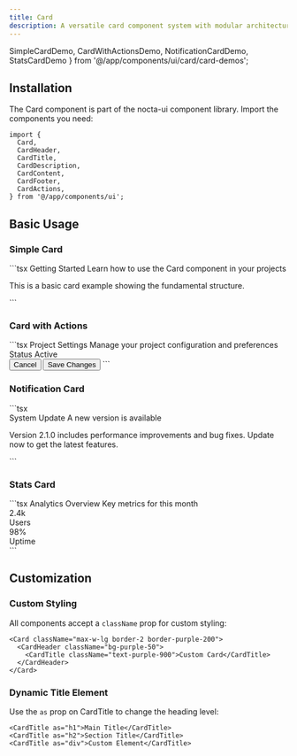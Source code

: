 ```yaml
---
title: Card
description: A versatile card component system with modular architecture and dark mode support
---
```


  SimpleCardDemo,
  CardWithActionsDemo,
  NotificationCardDemo,
  StatsCardDemo
} from '@/app/components/ui/card/card-demos';

## Installation

The Card component is part of the nocta-ui component library. Import the components you need:

```tsx
import {
  Card,
  CardHeader,
  CardTitle,
  CardDescription,
  CardContent,
  CardFooter,
  CardActions,
} from '@/app/components/ui';
```

## Basic Usage

### Simple Card

<DocsTabs defaultValue="preview">
  <DocsTab value="preview" title="Preview">
    <SimpleCardDemo />
  </DocsTab>
  <DocsTab value="code" title="Code">
    ```tsx
    <Card>
      <CardHeader>
        <CardTitle>Getting Started</CardTitle>
        <CardDescription>
          Learn how to use the Card component in your projects
        </CardDescription>
      </CardHeader>
      <CardContent>
        <p>This is a basic card example showing the fundamental structure.</p>
      </CardContent>
    </Card>
    ```
  </DocsTab>
</DocsTabs>

### Card with Actions

<DocsTabs defaultValue="preview">
  <DocsTab value="preview" title="Preview">
    <CardWithActionsDemo />
  </DocsTab>
  <DocsTab value="code" title="Code">
    ```tsx
    <Card>
      <CardHeader>
        <CardTitle>Project Settings</CardTitle>
        <CardDescription>
          Manage your project configuration and preferences
        </CardDescription>
      </CardHeader>
      <CardContent>
        <div className="space-y-3">
          <div className="flex items-center justify-between">
            <span className="text-sm font-medium">Status</span>
            <span className="px-2 py-1 text-xs font-medium bg-green-100 text-green-800 rounded-full">
              Active
            </span>
          </div>
        </div>
      </CardContent>
      <CardFooter>
        <CardActions>
          <Button variant="ghost" size="sm">Cancel</Button>
          <Button variant="primary" size="sm">Save Changes</Button>
        </CardActions>
      </CardFooter>
    </Card>
    ```
  </DocsTab>
</DocsTabs>

### Notification Card

<DocsTabs defaultValue="preview">
  <DocsTab value="preview" title="Preview">
    <NotificationCardDemo />
  </DocsTab>
  <DocsTab value="code" title="Code">
    ```tsx
    <Card className="max-w-md">
        <CardHeader>
          <div className="flex items-start space-x-3">
            <div className="w-2 h-2 rounded-full mt-2 bg-black dark:bg-white"></div>
            <div className="flex-1">
              <CardTitle>System Update</CardTitle>
              <CardDescription>
                A new version is available
              </CardDescription>
            </div>
          </div>
        </CardHeader>
        <CardContent>
          <p className="text-sm">
            Version 2.1.0 includes performance improvements and bug fixes. 
            Update now to get the latest features.
          </p>
        </CardContent>
      </Card>
    ```
  </DocsTab>
</DocsTabs>

### Stats Card

<DocsTabs defaultValue="preview">
  <DocsTab value="preview" title="Preview">
    <StatsCardDemo />
  </DocsTab>
  <DocsTab value="code" title="Code">
    ```tsx
      <Card className="w-md">
        <CardHeader>
          <CardTitle>Analytics Overview</CardTitle>
          <CardDescription>
            Key metrics for this month
          </CardDescription>
        </CardHeader>
        <CardContent>
          <div className="grid grid-cols-2 gap-4">
            <div className="text-center">
              <div className="text-2xl font-bold text-neutral-900 dark:text-neutral-100">2.4k</div>
              <div className="text-xs text-neutral-600 dark:text-neutral-400 uppercase tracking-wide">Users</div>
            </div>
            <div className="text-center">
              <div className="text-2xl font-bold text-neutral-900 dark:text-neutral-100">98%</div>
              <div className="text-xs text-neutral-600 dark:text-neutral-400 uppercase tracking-wide">Uptime</div>
            </div>
          </div>
        </CardContent>
      </Card>
    ```
  </DocsTab>
</DocsTabs>

## Customization

### Custom Styling

All components accept a `className` prop for custom styling:

```tsx
<Card className="max-w-lg border-2 border-purple-200">
  <CardHeader className="bg-purple-50">
    <CardTitle className="text-purple-900">Custom Card</CardTitle>
  </CardHeader>
</Card>
```

### Dynamic Title Element

Use the `as` prop on CardTitle to change the heading level:

```tsx
<CardTitle as="h1">Main Title</CardTitle>
<CardTitle as="h2">Section Title</CardTitle>
<CardTitle as="div">Custom Element</CardTitle>
```